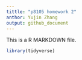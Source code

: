 ```yaml
---
tittle: "p8105 homework 2"
anthor: Yujin Zhang
output: github_document
---
```


This is a R MARKDOWN file.
```r
library(tidyverse)
```